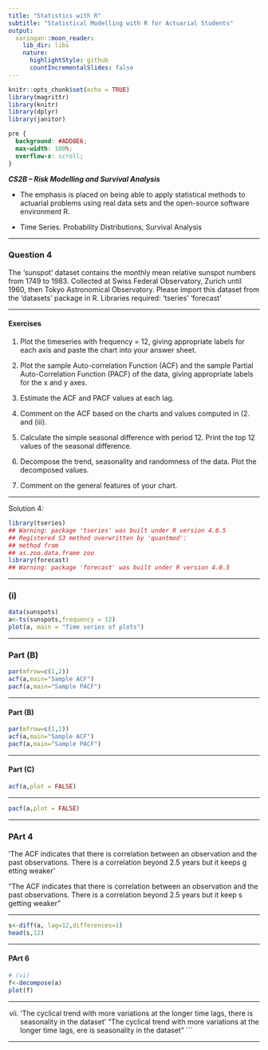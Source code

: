 ```yaml
---
title: "Statistics with R"
subtitle: "Statistical Modelling with R for Actuarial Students"
output:
  xaringan::moon_reader:
    lib_dir: libs
    nature:
      highlightStyle: github
      countIncrementalSlides: false
---
```


```r
knitr::opts_chunk$set(echo = TRUE)
library(magrittr)
library(knitr)
library(dplyr)
library(janitor)


```

```css
pre {
  background: #ADD8E6;
  max-width: 100%;
  overflow-x: scroll;
}
```

***CS2B – Risk Modelling and Survival Analysis ***


* The emphasis is placed on being able to apply statistical methods to actuarial problems using real data sets and the open-source software environment R. 

* Time Series. Probability Distributions, Survival Analysis

---

### Question 4

The ‘sunspot’ dataset contains the monthly mean relative sunspot numbers from 1749 to 1983. 
Collected at Swiss Federal Observatory, Zurich until 1960, then Tokyo Astronomical 
Observatory. Please import this dataset from the ‘datasets’ package in R.
Libraries required:
‘tseries’
‘forecast’

---

#### Exercises 
1. Plot the timeseries with frequency = 12, giving appropriate labels for each axis and paste 
the chart into your answer sheet. 

2.  Plot the sample Auto-correlation Function (ACF) and the sample Partial Auto-Correlation 
Function (PACF) of the data, giving appropriate labels for the x and y axes. 

3.   Estimate the ACF and PACF values at each lag. 

4.   Comment on the ACF based on the charts and values computed in (2.  and (iii). 

5.  Calculate the simple seasonal difference with period 12. Print the top 12 values of the 
seasonal difference. 

6.  Decompose the trend, seasonality and randomness of the data. Plot the decomposed values.

7. Comment on the general features of your chart. 

---

Solution 4:

```r
library(tseries)
## Warning: package 'tseries' was built under R version 4.0.5
## Registered S3 method overwritten by 'quantmod':
## method from
## as.zoo.data.frame zoo
library(forecast)
## Warning: package 'forecast' was built under R version 4.0.5
```

---

### (i)

```r

data(sunspots)
a<-ts(sunspots,frequency = 12)
plot(a, main = "Time series of plots")

```

---

### Part (B)

```r
par(mfrow=c(1,2))
acf(a,main="Sample ACF")
pacf(a,main="Sample PACF")
```

---

#### Part (B)

```r

par(mfrow=c(1,2))
acf(a,main="Sample ACF")
pacf(a,main="Sample PACF")
```

---


#### Part  (C)

```r
acf(a,plot = FALSE)

```




---

```r

pacf(a,plot = FALSE)


```

---

### PArt 4

'The ACF indicates that there is correlation between an observation and
the past observations. There is a correlation beyond 2.5 years but it keeps g
etting weaker'

 "The ACF indicates that there is correlation between an observation and the past observations. There is a correlation beyond 2.5 years but it keep
s getting weaker" 


---

```r

s<-diff(a, lag=12,differences=1)
head(s,12) 
```

---


#### PArt 6

```r
# (vi)
f<-decompose(a)
plot(f)

```

---

 (vii)
'The cyclical trend with more variations at the longer time lags, 
there is seasonality in the dataset'
 "The cyclical trend with more variations at the longer time lags, \nth
ere is seasonality in the dataset" 
```

---
